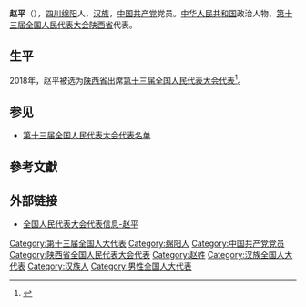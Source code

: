 {{Infobox person
|name=赵平
|birth_date={{birth year and age|1974|12}}
|ancestor=[[四川|四川]][[绵阳|绵阳]]
|nationality={{PRC}}
|title=[[全国人大代表|全国人大代表]]
|ethnicity=[[汉族|汉族]]
|gender=男
|party={{cpc}}
|website=[http://210.82.31.1:8084/delegate/viewDelegate.action?dbid=132470 全国人大代表数据库]
}}
'''赵平'''（{{bd|1974年|12月}}），[[四川|四川]][[绵阳|绵阳]]人，[[汉族|汉族]]，[[中国共产党|中国共产党]]党员。[[中华人民共和国|中华人民共和国]]政治人物、[[第十三届全国人民代表大会|第十三届全国人民代表大会]][[陕西省|陕西省]]代表{{refnest|{{Cite web|url=http://210.82.31.1:8084/delegate/viewDelegate.action?dbid=132470|title=全国人民代表大会代表信息-赵平|accessdate=2020-03-16|work=中国人大网}}}}。

==生平==
2018年，赵平被选为[[陕西省|陕西省]]出席[[第十三届全国人民代表大会|第十三届全国人民代表大会]][[第十三届全国人民代表大会代表|代表]]<ref>{{Cite web|title=中华人民共和国第十三届全国人民代表大会代表名单|url=http://www.gov.cn/xinwen/2018-02/24/content_5268538.htm|accessdate=2020-03-16|work=中国政府网|archive-date=2020-02-28|archive-url=https://web.archive.org/web/20200228133636/http://www.gov.cn/xinwen/2018-02/24/content_5268538.htm|dead-url=no}}</ref>。

==参见==
* [[第十三届全国人民代表大会代表名单|第十三届全国人民代表大会代表名单]]

==參考文獻==
{{reflist}}

==外部链接==
{{Portal|中国|政治}}
* [http://210.82.31.1:8084/delegate/viewDelegate.action?dbid=132470 全国人民代表大会代表信息-赵平]

{{中国政治人物小作品}}
[[Category:第十三届全国人大代表|Category:第十三届全国人大代表]]
[[Category:绵阳人|Category:绵阳人]]
[[Category:中国共产党党员|Category:中国共产党党员]]
[[Category:陕西省全国人民代表大会代表|Category:陕西省全国人民代表大会代表]]
[[Category:赵姓|Category:赵姓]]
[[Category:汉族全国人大代表|Category:汉族全国人大代表]]
[[Category:汉族人|Category:汉族人]]
[[Category:男性全国人大代表|Category:男性全国人大代表]]